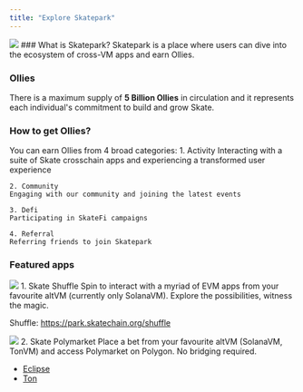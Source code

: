 ```yaml
---
title: "Explore Skatepark"
---
```


<Frame caption="Welcome to Skatepark">
  <img src="/images/introduction/skatepark.png" style={{ borderRadius: '0.5rem' }} />
</Frame>
### What is Skatepark? 
Skatepark is a place where users can dive into the ecosystem of cross-VM apps and earn Ollies. 


### Ollies 
There is a maximum supply of **5 Billion Ollies** in circulation and it represents each individual's commitment to build and grow Skate. 

### How to get Ollies? 
You can earn Ollies from 4 broad categories: 
    1. Activity 
    Interacting with a suite of Skate crosschain apps and experiencing a transformed user experience

    2. Community 
    Engaging with our community and joining the latest events

    3. Defi 
    Participating in SkateFi campaigns  

    4. Referral 
    Referring friends to join Skatepark

### Featured apps

<Frame caption="Skate Shuffle">
  <img src="/images/apps/shuffle.png" style={{ borderRadius: '0.5rem' }} />
</Frame>
1. Skate Shuffle 
Spin to interact with a myriad of EVM apps from your favourite altVM (currently only SolanaVM). Explore the possibilities, witness the magic. 

Shuffle: https://park.skatechain.org/shuffle

<Frame caption="Skate Polymarket">
  <img src="/images/apps/polymarket.png" style={{ borderRadius: '0.5rem' }} />
</Frame>
2. Skate Polymarket 
Place a bet from your favourite altVM (SolanaVM, TonVM) and access Polymarket on Polygon. No bridging required. 

- [Eclipse](https://eclipse.skatechain.org/polymarket)
- [Ton](https://t.me/skate_app_bot)





